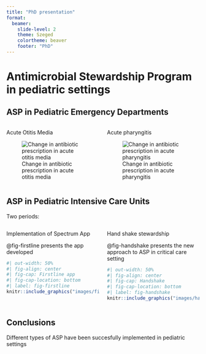 ```yaml
---
title: "PhD presentation"
format: 
  beamer:
    slide-level: 2
    theme: Szeged
    colortheme: beaver
    footer: "PhD"
---
```



# Antimicrobial Stewardship Program in pediatric settings 


## \Large ASP in Pediatric Emergency Departments

:::: {.columns}

::: {.column width="50%"}
Acute Otitis Media

![Change in antibiotic prescription in acute otitis media](images/aom.png)

:::

::: {.column width="50%"}
Acute pharyngitis

![Change in antibiotic prescription in acute pharyngitis](images/phar.png)
:::

::::

## ASP in Pediatric Intensive Care Units

Two periods:

:::: {.columns}

::: {.column width="50%"}
Implementation of Spectrum App

@fig-firstline presents the app developed

```r
#| out-width: 50%
#| fig-align: center
#| fig-cap: Firstline app
#| fig-cap-location: bottom
#| label: fig-firstline
knitr::include_graphics("images/firstline.png")
```

:::

::: {.column width="50%"}
Hand shake stewardship

@fig-handshake presents the new approach to ASP in critical care setting

```r
#| out-width: 50%
#| fig-align: center
#| fig-cap: Handshake
#| fig-cap-location: bottom
#| label: fig-handshake
knitr::include_graphics("images/handshake.jpg")
```

:::

::::


## Conclusions

Different types of ASP have been succesfully implemented in pediatric settings
